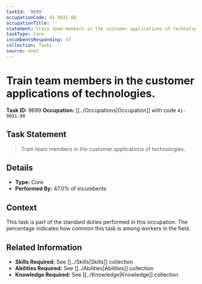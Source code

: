 ```yaml
---
taskId: '9699'
occupationCode: 41-9031.00
occupationTitle: ''
statement: Train team members in the customer applications of technologies.
taskType: Core
incumbentsResponding: 47
collection: Tasks
source: onet
---
```

# Train team members in the customer applications of technologies.

**Task ID:** 9699
**Occupation:** [[../Occupations|Occupation]] with code `41-9031.00`

## Task Statement

> Train team members in the customer applications of technologies.

## Details

- **Type:** Core
- **Performed By:** 47.0% of incumbents

## Context

This task is part of the standard duties performed in this occupation. The percentage indicates how common this task is among workers in the field.

## Related Information

- **Skills Required:** See [[../Skills|Skills]] collection
- **Abilities Required:** See [[../Abilities|Abilities]] collection
- **Knowledge Required:** See [[../Knowledge|Knowledge]] collection
